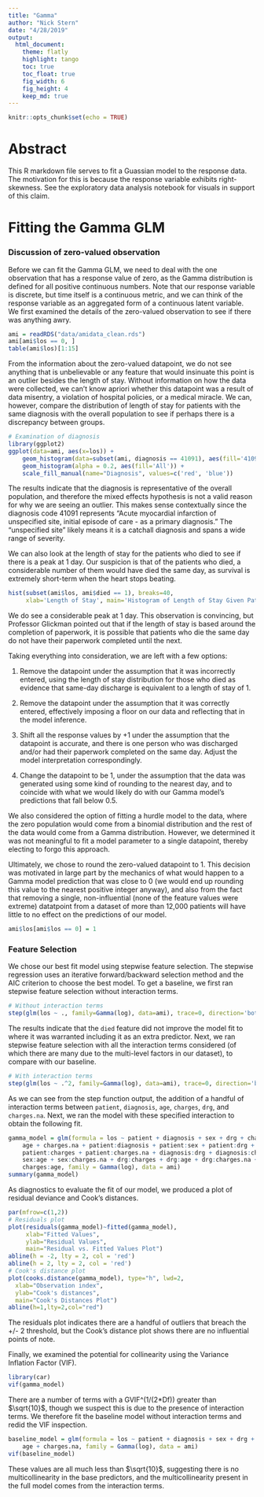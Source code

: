 ```yaml
---
title: "Gamma"
author: "Nick Stern"
date: "4/28/2019"
output: 
  html_document:
    theme: flatly
    highlight: tango
    toc: true
    toc_float: true
    fig_width: 6
    fig_height: 4
    keep_md: true
---
```


```r
knitr::opts_chunk$set(echo = TRUE)
```

# Abstract

This R markdown file serves to fit a Guassian model to the response data. The motivation for this is because the response variable exhibits right-skewness. See the exploratory data analysis notebook for visuals in support of this claim.

# Fitting the Gamma GLM

### Discussion of zero-valued observation

Before we can fit the Gamma GLM, we need to deal with the one observation that has a response value of zero, as the Gamma distribution is defined for all positive continuous numbers. Note that our response variable is discrete, but time itself is a continuous metric, and we can think of the response variable as an aggregated form of a continuous latent variable. We first examined the details of the zero-valued observation to see if there was anything awry. 


```r
ami = readRDS("data/amidata_clean.rds")
ami[ami$los == 0, ]
table(ami$los)[1:15]
```

From the information about the zero-valued datapoint, we do not see anything that is unbelievable or any feature that would insinuate this point is an outlier besides the length of stay. Without information on how the data were collected, we can't know apriori whether this datapoint was a result of data misentry, a violation of hospital policies, or a medical miracle. We can, however, compare the distribution of length of stay for patients with the same diagnosis with the overall population to see if perhaps there is a discrepancy between groups.


```r
# Examination of diagnosis
library(ggplot2)
ggplot(data=ami, aes(x=los)) +
    geom_histogram(data=subset(ami, diagnosis == 41091), aes(fill='41091'), alpha = 0.2) +
    geom_histogram(alpha = 0.2, aes(fill='All')) + 
    scale_fill_manual(name="Diagnosis", values=c('red', 'blue'))
```

The results indicate that the diagnosis is representative of the overall population, and therefore the mixed effects hypothesis is not a valid reason for why we are seeing an outlier. This makes sense contextually since the diagnosis code 41091 represents "Acute myocardial infarction of unspecified site, initial episode of care - as a primary diagnosis." The "unspecified site" likely means it is a catchall diagnosis and spans a wide range of severity.

We can also look at the length of stay for the patients who died to see if there is a peak at 1 day. Our suspicion is that of the patients who died, a considerable number of them would have died the same day, as survival is extremely short-term when the heart stops beating. 

```r
hist(subset(ami$los, ami$died == 1), breaks=40, 
     xlab='Length of Stay', main='Histogram of Length of Stay Given Patient Died')
```

We do see a considerable peak at 1 day. This observation is convincing, but Professor Glickman pointed out that if the length of stay is based around the completion of paperwork, it is possible that patients who die the same day do not have their paperwork completed until the next. 

Taking everything into consideration, we are left with a few options:

1. Remove the datapoint under the assumption that it was incorrectly entered, using the length of stay distribution for those who died as evidence that same-day discharge is equivalent to a length of stay of 1.

2. Remove the datapoint under the assumption that it was correctly entered, effectively imposing a floor on our data and reflecting that in the model inference.

3. Shift all the response values by +1 under the assumption that the datapoint is accurate, and there is one person who was discharged and/or had their paperwork completed on the same day. Adjust the model interpretation correspondingly.

4. Change the datapoint to be 1, under the assumption that the data was generated using some kind of rounding to the nearest day, and to coincide with what we would likely do with our Gamma model's predictions that fall below 0.5. 

We also considered the option of fitting a hurdle model to the data, where the zero population would come from a binomial distribution and the rest of the data would come from a Gamma distribution. However, we determined it was not meaningful to fit a model parameter to a single datapoint, thereby electing to forgo this approach.

Ultimately, we chose to round the zero-valued datapoint to 1. This decision was motivated in large part by the mechanics of what would happen to a Gamma model prediction that was close to 0 (we would end up rounding this value to the nearest positive integer anyway), and also from the fact that removing a single, non-influential (none of the feature values were extreme) datatpoint from a dataset of more than 12,000 patients will have little to no effect on the predictions of our model. 

```r
ami$los[ami$los == 0] = 1
```

### Feature Selection

We chose our best fit model using stepwise feature selection. The stepwise regression uses an iterative forward/backward selection method and the AIC criterion to choose the best model. To get a baseline, we first ran stepwise feature selection without interaction terms.

```r
# Without interaction terms
step(glm(los ~ ., family=Gamma(log), data=ami), trace=0, direction='both')
```

The results indicate that the ```died``` feature did not improve the model fit to where it was warranted including it as an extra predictor. Next, we ran stepwise feature selection with all the interaction terms considered (of which there are many due to the multi-level factors in our dataset), to compare with our baseline.  

```r
# With interaction terms
step(glm(los ~ .^2, family=Gamma(log), data=ami), trace=0, direction='both')
```

As we can see from the step function output, the addition of a handful of interaction terms between ```patient```, ```diagnosis```, ```age```, ```charges```, ```drg```, and ```charges.na```. Next, we ran the model with these specified interaction to obtain the following fit.


```r
gamma_model = glm(formula = los ~ patient + diagnosis + sex + drg + charges + 
    age + charges.na + patient:diagnosis + patient:sex + patient:drg + 
    patient:charges + patient:charges.na + diagnosis:drg + diagnosis:charges + 
    sex:age + sex:charges.na + drg:charges + drg:age + drg:charges.na + 
    charges:age, family = Gamma(log), data = ami)
summary(gamma_model)
```

As diagnostics to evaluate the fit of our model, we produced a plot of residual deviance and Cook's distances.

```r
par(mfrow=c(1,2))
# Residuals plot
plot(residuals(gamma_model)~fitted(gamma_model),
     xlab="Fitted Values",
     ylab="Residual Values", 
     main="Residual vs. Fitted Values Plot")
abline(h = -2, lty = 2, col = 'red')
abline(h = 2, lty = 2, col = 'red')
# Cook's distance plot
plot(cooks.distance(gamma_model), type="h", lwd=2,
  xlab="Observation index",
  ylab="Cook's distances",
  main="Cook's Distances Plot")
abline(h=1,lty=2,col="red")
```


The residuals plot indicates there are a handful of outliers that breach the +/- 2 threshold, but the Cook's distance plot shows there are no influential points of note. 

Finally, we examined the potential for collinearity using the Variance Inflation Factor (VIF).

```r
library(car)
vif(gamma_model)
```

There are a number of terms with a GVIF^(1/(2*Df)) greater than $\sqrt{10}$, though we suspect this is due to the presence of interaction terms. We therefore fit the baseline model without interaction terms and redid the VIF inspection.


```r
baseline_model = glm(formula = los ~ patient + diagnosis + sex + drg + charges + 
    age + charges.na, family = Gamma(log), data = ami)
vif(baseline_model)
```

These values are all much less than $\sqrt{10}$, suggesting there is no multicollinearity in the base predictors, and the multicollinearity present in the full model comes from the interaction terms.


